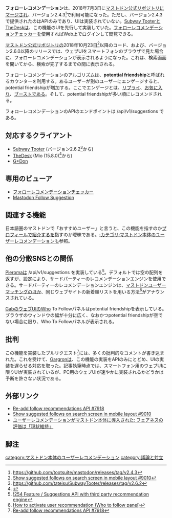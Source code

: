 {{Otheruses|[[Mastodon|マストドン]]本体に搭載されているユーザーレコメンデーション|ユーザーレコメンデーション自体の説明|ユーザーレコメンデーション}}
{{infobox feature
| Name      = フォローレコメンデーション
| Version   = 2.4.3
| Endpoint  = GET /api/v1/suggestions
| Available = 全てのインスタンス
| Link      = [https://github.com/tootsuite/mastodon/releases/tag/v2.4.3 実装されたリリース]
}}'''フォローレコメンデーション'''は、2018年7月3日に[[マストドン公式リポジトリ]]にマージされ、バージョン2.4.3<ref>https://github.com/tootsuite/mastodon/releases/tag/v2.4.3</ref>で利用可能になった。ただし、バージョン2.4.3で提供されたのはAPIのみであり、UIは実装されていない。[[Subway Tooter]]と[[TheDesk]]は、この機能のUIを先行して実装していた。[[フォローレコメンデーションチェッカー]]を使用すればWeb上でログインして閲覧できる。

[[マストドン公式リポジトリ]]の2018年10月23日<ref>[https://github.com/tootsuite/mastodon/pull/9010 Show suggested follows on search screen in mobile layout #9010]</ref>以降のコード、および、バージョン2.6.0以降のリリースでは、ウェブUIをスマートフォンのブラウザで見た場合に、フォローレコメンデーションが表示されるようになった。これは、検索画面を開いてから、検索が完了するまでの間に表示される。

フォローレコメンデーションのアルゴリズムは、'''potential friendship'''と呼ばれるカウンターを利用する。あるユーザーが別のユーザーにエンゲージすると、potential friendshipが増加する。ここでエンゲージとは、[[リプライ]]、[[お気に入り]]、[[ブースト]]である。そして、potential friendshipが多い順にレコメンドされる。

フォローレコメンデーションのAPIのエンドポイントは /api/v1/suggestions である。

==対応するクライアント==
* [[Subway Tooter]] (バージョン2.6.2<ref>https://github.com/tateisu/SubwayTooter/releases/tag/v2.6.2</ref>から)
* [[TheDesk]] (Mio (15.8.0)<ref>{{toot|kirishima.cloud|Cutls|100329288077735687}}</ref>から)
* [[G+Don]]

==専用のビューア==
* [[フォローレコメンデーションチェッカー]]
* [[Mastodon Follow Suggestion]]

==関連する機能==
日本語圏のマストドンで「おすすめユーザー」と言うと、この機能を指すのか[[プロフィールで紹介する]]を指すのか曖昧である。[[:カテゴリ:マストドン本体のユーザーレコメンデーション]]も参照。

==他の分散SNSとの関係==
[[Pleroma]]は /api/v1/suggestions を実装している<ref>[https://git.pleroma.social/pleroma/pleroma/merge_requests/254 !254 Feature / Suggestions API with third party recommendation engine]</ref>。デフォルトでは空の配列を返すが、設定により、サードパーティーのレコメンデーションエンジンを使用できる。サードパーティーのレコメンデーションエンジンは、[[マストドンユーザーマッチング]]のほか、同じウェブサイトの新着順リストを用いる方法<ref>[https://docs-develop.pleroma.social/howto_user_recomendation.html How to activate user recommendation (Who to follow panel)]</ref>がアナウンスされている。

[[Gab]]のウェブUIのWho To Followパネルはpotential friendshipを表示している。ブラウザのウィンドウの幅が十分に広く、なおかつpotential friendshipが空でない場合に限り、Who To Followパネルが表示される。

==批判==
この機能を実装したプルリクエスト<ref>[https://github.com/tootsuite/mastodon/pull/7918 Re-add follow recommendations API #7918]</ref>には、多くの批判的なコメントが書き込まれた。これを受けて、[[Gargron]]は、この機能の実装をAPIのみにとどめ、UIの実装を遅らせる対応を取った。記事執筆時点では、スマートフォン用のウェブUIに限りUIが実装されているが、PC用のウェブUIが速やかに実装されるかどうかは予断を許さない状況である。

==外部リンク==
* [https://github.com/tootsuite/mastodon/pull/7918 Re-add follow recommendations API #7918]
* [https://github.com/tootsuite/mastodon/pull/9010 Show suggested follows on search screen in mobile layout #9010]
* [https://hakabahitoyo.wordpress.com/2018/07/03/gargrons-official-user-recommendation/ ユーザーレコメンデーションがマストドン本体に導入された: フェアネスの評価は「現状維持」]

==脚注==
<references />

{{DEFAULTSORT:ふおろおりこめんでえしよん}}
[[category:マストドン本体のユーザーレコメンデーション]]
[[category:議論と対立]]